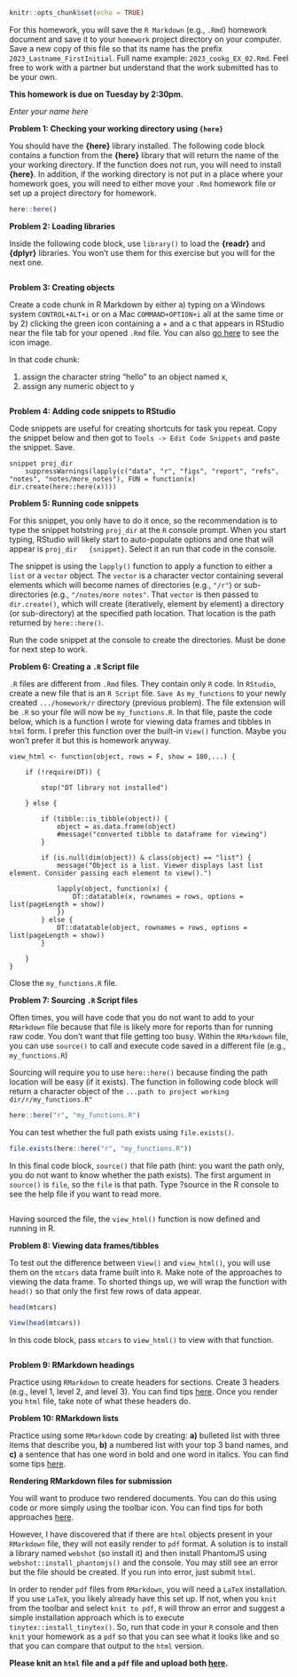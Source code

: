 ```r
knitr::opts_chunk$set(echo = TRUE)
```

For this homework, you will save the `R Markdown` (e.g., `.Rmd`) homework document and save it to your `homework` project directory on your computer. Save a new copy of this file so that its name has the prefix `2023_Lastname_FirstInitial`. Full name example: `2023_cookg_EX_02.Rmd`. 
Feel free to work with a partner but understand that the work submitted has to be your own.

**This homework is due on Tuesday by 2:30pm.**


*Enter your name here*   



**Problem 1: Checking your working directory using `{here}`**

You should have the **{here}** library installed. The following code block contains a function from the **{here}** library that will return the name of the your working directory. If the function does not run, you will need to install **{here}**. In addition, if the working directory is not put in a place where your homework goes, you will need to either move your `.Rmd` homework file or set up a project directory for homework.

```r
here::here()
```



**Problem 2: Loading libraries** 

Inside the following code block, use `library()` to load the **{readr}** and **{dplyr}** libraries. You won't use them for this exercise but you will for the next one.

```r

```

**Problem 3: Creating objects** 

Create a code chunk in R Markdown by either a) typing on a Windows system `CONTROL+ALT+i` or on a Mac `COMMAND+OPTION+i` all at the same time or by 2) clicking the green icon containing a + and a c that appears in RStudio near the file tab for your opened `.Rmd` file. You can also [go here](https://rmarkdown.rstudio.com/lesson-3.html) to see the icon image. 

In that code chunk: 

1) assign the character string "hello" to an object named x, 
2) assign any numeric object to y

```r


```


**Problem 4: Adding code snippets to RStudio**

Code snippets are useful for creating shortcuts for task you repeat. Copy the snippet below and then got to `Tools -> Edit Code Snippets` and paste the snippet. Save. 

```
snippet proj_dir
	suppressWarnings(lapply(c("data", "r", "figs", "report", "refs", "notes", "notes/more_notes"), FUN = function(x) dir.create(here::here(x))))
```



**Problem 5: Running code snippets**

For this snippet, you only have to do it once, so the recommendation is to type the snippet hotstring `proj_dir` at the `R` console prompt. When you start typing, RStudio will likely start to auto-populate options and one that will appear is `proj_dir   {snippet}`. Select it an run that code in the console.

The snippet is using the `lapply()` function to apply a function to either a `list` or a `vector` object. The `vector` is a character vector containing several elements which will become names of directories (e.g., `"/r"`) or sub-directories (e.g., `"/notes/more notes"`. That `vector` is then passed to `dir.create()`, which will create (iteratively, element by element) a directory (or sub-directory) at the specified path location. That location is the path returned by `here::here()`. 


Run the code snippet at the console to create the directories. Must be done for next step to work.




**Problem 6: Creating a `.R` Script file**

`.R` files are different from `.Rmd` files. They contain only `R` code. In `RStudio`, create a new file that is an `R Script` file. `Save As` `my_functions` to your newly created `.../homework/r` directory (previous problem). The file extension will be `.R` so your file will now be `my_functions.R`. In that file, paste the code below, which is a function I wrote for viewing data frames and tibbles in `html` form. I prefer this function over the built-in `View()` function. Maybe you won't prefer it but this is homework anyway.


```
view_html <- function(object, rows = F, show = 100,...) { 
    
    if (!require(DT)) {
        
        stop("DT library not installed")
        
    } else {
        
        if (tibble::is_tibble(object)) {
            object = as.data.frame(object)
            #message("converted tibble to dataframe for viewing")
        } 
        
        if (is.null(dim(object)) & class(object) == "list") {
            message("Object is a list. Viewer displays last list element. Consider passing each element to view().")
            
            lapply(object, function(x) {
                DT::datatable(x, rownames = rows, options = list(pageLength = show))
            }) 
        } else {
            DT::datatable(object, rownames = rows, options = list(pageLength = show)) 
        }
        
    }
}

```

Close the `my_functions.R` file.



**Problem 7: Sourcing `.R` Script files**

Often times, you will have code that you do not want to add to your `RMarkdown` file because that file is likely more for reports than for running raw code. You don't want that file getting too busy. Within the `RMarkdown` file, you can use `source()` to call and execute code saved in a different file (e.g., `my_functions.R`)

Sourcing will require you to use `here::here()` because finding the path location will be easy (if it exists). The function in following code block will return a character object of the `...path to project working dir/r/my_functions.R"` 

```r
here::here("r", "my_functions.R")
```

You can test whether the full path exists using `file.exists()`.

```r
file.exists(here::here("r", "my_functions.R"))
```

In this final code block, `source()` that file path (hint: you want the path only, you do not want to know whether the path exists). The first argument in `source()` is `file`, so the `file` is that path. Type ?source in the R console to see the help file if you want to read more. 

```r

```

Having sourced the file, the `view_html()` function is now defined and running in R. 



**Problem 8: Viewing data frames/tibbles**

To test out the difference between `View()` and `view_html()`, you will use them on the `mtcars` data frame built into `R`. Make note of the approaches to viewing the data frame. To shorted things up, we will wrap the function with `head()` so that only the first few rows of data appear. 

```r
head(mtcars)

View(head(mtcars))
```


In this code block, pass `mtcars` to `view_html()` to view with that function. 

```r


```



**Problem 9: RMarkdown headings**

Practice using `RMarkdown` to create headers for sections. Create 3 headers (e.g., level 1, level 2, and level 3). You can find tips [here](https://rmarkdown.rstudio.com/authoring_basics.html). Once you render you `html` file, take note of what these headers do.




**Problem 10: RMarkdown lists**

Practice using some `RMarkdown` code by creating: **a)** bulleted list with three items that describe you, **b)** a numbered list with your top 3 band names, and **c)** a sentence that has one word in bold and one word in italics. You can find some tips [here](https://rmarkdown.rstudio.com/lesson-8.html).




**Rendering RMarkdown files for submission**

You will want to produce two rendered documents. You can do this using code or more simply using the toolbar icon. You can find tips for both approaches [here](https://rmarkdown.rstudio.com/lesson-9.html).

However, I have discovered that if there are `html` objects present in your `RMarkdown` file, they will not easily render to `pdf` format. A solution is to install a library named `webshot` (so install it) and then install PhantomJS using `webshot::install_phantomjs()` and the console. You may still see an error but the file should be created. If you run into error, just submit `html`.  

In order to render `pdf` files from `RMarkdown`, you will need a `LaTeX` installation. If you use `LaTeX`, you likely already have this set up. If not, when you `knit` from the toolbar and select `knit to pdf`, `R` will throw an error and suggest a simple installation approach which is to execute `tinytex::install_tinytex()`. So, run that code in your `R` console and then `knit` your homework as a `pdf` so that you can see what it looks like and so that you can compare that output to the `html` version.



**Please knit an `html` file and a `pdf` file and upload both [here](https://claremontmckenna.app.box.com/f/140969a32dea44e9ab6c0c00146d66e3).** 
